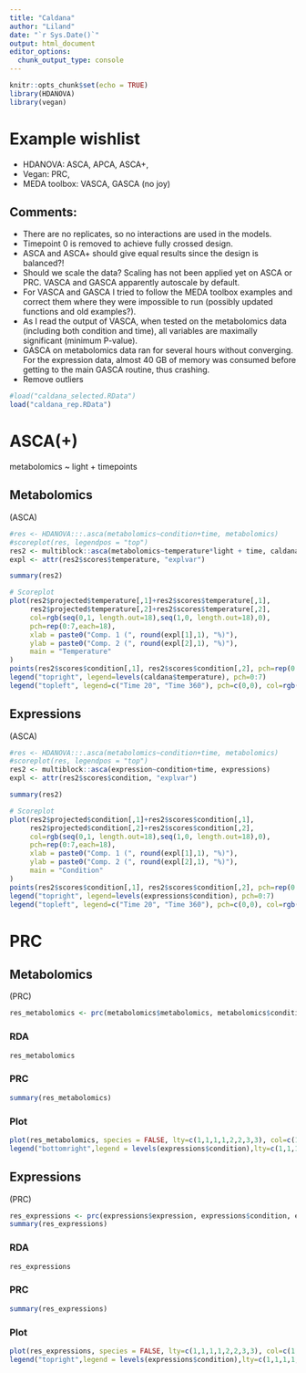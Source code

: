 ```yaml
---
title: "Caldana"
author: "Liland"
date: "`r Sys.Date()`"
output: html_document
editor_options: 
  chunk_output_type: console
---
```


```r
knitr::opts_chunk$set(echo = TRUE)
library(HDANOVA)
library(vegan)
```

# Example wishlist
- HDANOVA: ASCA, APCA, ASCA+,  
- Vegan: PRC,  
- MEDA toolbox: VASCA, GASCA (no joy)

## Comments:
- There are no replicates, so no interactions are used in the models.
- Timepoint 0 is removed to achieve fully crossed design.
- ASCA and ASCA+ should give equal results since the design is balanced?!
- Should we scale the data? Scaling has not been applied yet on ASCA or PRC. VASCA and GASCA apparently autoscale by default.
- For VASCA and GASCA I tried to follow the MEDA toolbox examples and correct them where they were impossible to run (possibly updated functions and old examples?).
- As I read the output of VASCA, when tested on the metabolomics data (including both condition and time), all variables are maximally significant (minimum P-value).
- GASCA on metabolomics data ran for several hours without converging. For the expression data, almost 40 GB of memory was consumed before getting to the main GASCA routine, thus crashing.
- Remove outliers

```r
#load("caldana_selected.RData")
load("caldana_rep.RData")
```

# ASCA(+)
metabolomics ~ light + timepoints

## Metabolomics
(ASCA)
```r
#res <- HDANOVA:::.asca(metabolomics~condition+time, metabolomics)
#scoreplot(res, legendpos = "top")
res2 <- multiblock::asca(metabolomics~temperature*light + time, caldana)
expl <- attr(res2$scores$temperature, "explvar")

summary(res2)

# Scoreplot
plot(res2$projected$temperature[,1]+res2$scores$temperature[,1], 
     res2$projected$temperature[,2]+res2$scores$temperature[,2],
     col=rgb(seq(0,1, length.out=18),seq(1,0, length.out=18),0),
     pch=rep(0:7,each=18),
     xlab = paste0("Comp. 1 (", round(expl[1],1), "%)"),
     ylab = paste0("Comp. 2 (", round(expl[2],1), "%)"),
     main = "Temperature"
)
points(res2$scores$condition[,1], res2$scores$condition[,2], pch=rep(0:7,each=18), cex=2)
legend("topright", legend=levels(caldana$temperature), pch=0:7)
legend("topleft", legend=c("Time 20", "Time 360"), pch=c(0,0), col=rgb(c(0,1),c(1,0),c(0,0)))
```

## Expressions
(ASCA)
```r
#res <- HDANOVA:::.asca(metabolomics~condition+time, metabolomics)
#scoreplot(res, legendpos = "top")
res2 <- multiblock::asca(expression~condition+time, expressions)
expl <- attr(res2$scores$condition, "explvar")

summary(res2)

# Scoreplot
plot(res2$projected$condition[,1]+res2$scores$condition[,1], 
     res2$projected$condition[,2]+res2$scores$condition[,2],
     col=rgb(seq(0,1, length.out=18),seq(1,0, length.out=18),0),
     pch=rep(0:7,each=18),
     xlab = paste0("Comp. 1 (", round(expl[1],1), "%)"),
     ylab = paste0("Comp. 2 (", round(expl[2],1), "%)"),
     main = "Condition"
)
points(res2$scores$condition[,1], res2$scores$condition[,2], pch=rep(0:7,each=18), cex=2)
legend("topright", legend=levels(expressions$condition), pch=0:7)
legend("topleft", legend=c("Time 20", "Time 360"), pch=c(0,0), col=rgb(c(0,1),c(1,0),c(0,0)))
```

# PRC
## Metabolomics
(PRC)
```r
res_metabolomics <- prc(metabolomics$metabolomics, metabolomics$condition, metabolomics$time)
```

### RDA
```r
res_metabolomics
```

### PRC
```r
summary(res_metabolomics)
```

### Plot
```r
plot(res_metabolomics, species = FALSE, lty=c(1,1,1,1,2,2,3,3), col=c(1,2,3,4,1,3,1,3), legpos = NA, ylim=c(-0.15,0.2))
legend("bottomright",legend = levels(expressions$condition),lty=c(1,1,1,1,2,2,3,3), col=c(1,2,3,4,1,3,1,3), cex=0.7)
```

## Expressions
(PRC)
```r
res_expressions <- prc(expressions$expression, expressions$condition, expressions$time)
summary(res_expressions)
```

### RDA
```r
res_expressions
```

### PRC
```r
summary(res_expressions)
```

### Plot
```r
plot(res_expressions, species = FALSE, lty=c(1,1,1,1,2,2,3,3), col=c(1,2,3,4,1,3,1,3), legpos = NA)
legend("topright",legend = levels(expressions$condition),lty=c(1,1,1,1,2,2,3,3), col=c(1,2,3,4,1,3,1,3), cex=0.7)
```
